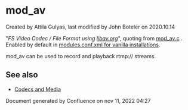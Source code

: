
# mod_av 

 Created by  Attila Gulyas, last modified by  John Boteler on 2020.10.14

"_FS Video Codec / File Format using [libav.org](http://libav.org)_", quoting from [mod\_av.c](https://github.com/signalwire/freeswitch/blob/master/src/mod/applications/mod%5Fav/mod%5Fav.c) . Enabled by default in [modules.conf.xml for vanilla installations](https://github.com/signalwire/freeswitch/blob/a5cecbfc2a5e0ea2d3f45489f2681a67e32ce955/conf/vanilla/autoload%5Fconfigs/modules.conf.xml).

mod\_av can be used to record and playback rtmp:// streams.

## See also

* [Codecs and Media](../Codecs-and-Media/index.mdx#about)

Document generated by Confluence on nov 11, 2022 04:27
